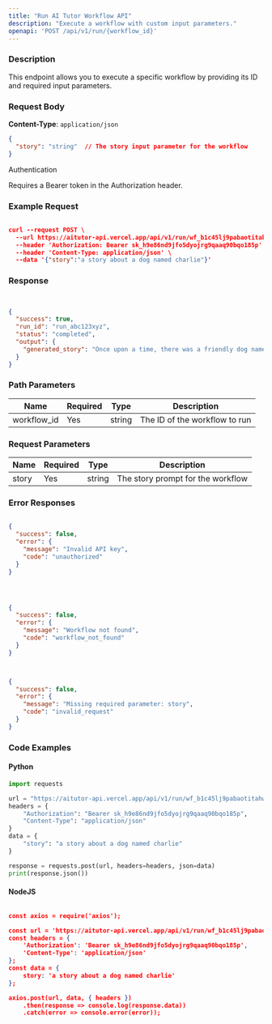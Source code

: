 ```yaml
---
title: "Run AI Tutor Workflow API"
description: "Execute a workflow with custom input parameters."
openapi: 'POST /api/v1/run/{workflow_id}'
---
```


### Description

This endpoint allows you to execute a specific workflow by providing its ID and required input parameters.

### Request Body

**Content-Type**: `application/json`

```json
{
  "story": "string"  // The story input parameter for the workflow
}
```

Authentication

Requires a Bearer token in the Authorization header.

### Example Request

```json

curl --request POST \
  --url https://aitutor-api.vercel.app/api/v1/run/wf_b1c45lj9pabaotitahwfk9gb \
  --header 'Authorization: Bearer sk_h9e86nd9jfo5dyojrg9qaaq90bqo185p' \
  --header 'Content-Type: application/json' \
  --data '{"story":"a story about a dog named charlie"}'

```

### Response

```json


{
  "success": true,
  "run_id": "run_abc123xyz",
  "status": "completed",
  "output": {
    "generated_story": "Once upon a time, there was a friendly dog named Charlie..."
  }
}


```

### Path Parameters

| Name | Required | Type | Description |
| --- | --- | --- | --- |
| workflow_id | Yes | string | The ID of the workflow to run |

### Request Parameters

| Name | Required | Type | Description |
| --- | --- | --- | --- |
| story | Yes | string | The story prompt for the workflow |

### Error Responses


```json

{
  "success": false,
  "error": {
    "message": "Invalid API key",
    "code": "unauthorized"
  }
}



```

```json


{
  "success": false,
  "error": {
    "message": "Workflow not found",
    "code": "workflow_not_found"
  }
}


```


```json


{
  "success": false,
  "error": {
    "message": "Missing required parameter: story",
    "code": "invalid_request"
  }
}


```


### Code Examples

#### Python

```python
import requests

url = "https://aitutor-api.vercel.app/api/v1/run/wf_b1c45lj9pabaotitahwfk9gb"
headers = {
    "Authorization": "Bearer sk_h9e86nd9jfo5dyojrg9qaaq90bqo185p",
    "Content-Type": "application/json"
}
data = {
    "story": "a story about a dog named charlie"
}

response = requests.post(url, headers=headers, json=data)
print(response.json())
```

#### NodeJS

```json

const axios = require('axios');

const url = 'https://aitutor-api.vercel.app/api/v1/run/wf_b1c45lj9pabaotitahwfk9gb';
const headers = {
    'Authorization': 'Bearer sk_h9e86nd9jfo5dyojrg9qaaq90bqo185p',
    'Content-Type': 'application/json'
};
const data = {
    story: 'a story about a dog named charlie'
};

axios.post(url, data, { headers })
    .then(response => console.log(response.data))
    .catch(error => console.error(error));



```

